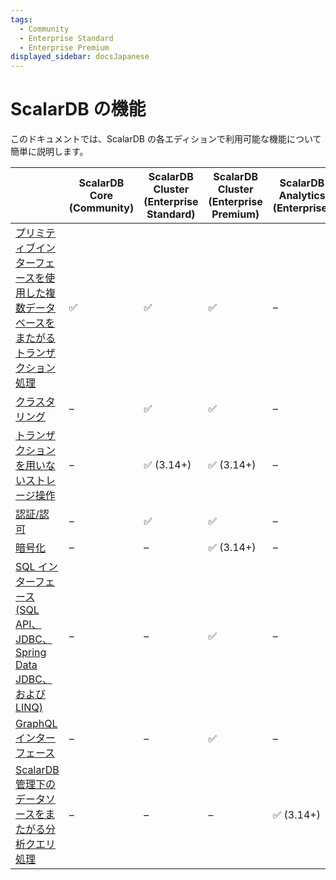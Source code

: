 ```yaml
---
tags:
  - Community
  - Enterprise Standard
  - Enterprise Premium
displayed_sidebar: docsJapanese
---
```


# ScalarDB の機能


<TranslationBanner />

このドキュメントでは、ScalarDB の各エディションで利用可能な機能について簡単に説明します。

|                                                                                                                 | ScalarDB Core (Community) | ScalarDB Cluster (Enterprise Standard) | ScalarDB Cluster (Enterprise Premium)                     | ScalarDB Analytics (Enterprise) |
|-----------------------------------------------------------------------------------------------------------------|---------------------------|----------------------------------------|-----------------------------------------------------------|----------------------------------|
| [プリミティブインターフェースを使用した複数データベースをまたがるトランザクション処理](getting-started-with-scalardb.mdx)      | ✅                        | ✅                                     | ✅                                                         | –                               |
| [クラスタリング](scalardb-cluster/developer-guide-for-scalardb-cluster-with-java-api.mdx)                         | –                         | ✅                                     | ✅                                                         | –                               |
| [トランザクションを用いないストレージ操作](develop-run-non-transactional-operations-overview.mdx)                     |  –                         | ✅ (3.14+)                             | ✅ (3.14+)                                                 | –                              |
| [認証/認可](scalardb-cluster/scalardb-auth-with-sql.mdx)                                                         | –                         | ✅                                     | ✅                                                         | –                               |
| [暗号化](scalardb-cluster/encrypt-data-at-rest.mdx)                                                             | –                          | –                                      | ✅ (3.14+)                                                 | –                              |
| [SQL インターフェース (SQL API、JDBC、Spring Data JDBC、および LINQ)](scalardb-sql/index.mdx)                        | –                         | –                                      | ✅                                                         | –                               |
| [GraphQL インターフェース](scalardb-graphql/index.mdx)                                                             | –                         | –                                      | ✅                                                         | –                               |
| [ScalarDB 管理下のデータソースをまたがる分析クエリ処理](scalardb-samples/scalardb-analytics-spark-sample/README.mdx)    | –                        | –                                       | –                                                         | ✅ (3.14+)                      |
